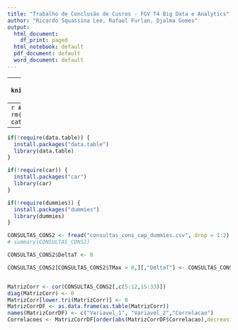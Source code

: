 ---
title: "Trabalho de Conclusão de Cusros - FGV T4 Big Data e Analytics"
author: "Ricardo Squassina Lee, Rafael Furlan, Djalma Gomes"
output:
  html_document:
    df_print: paged
  html_notebook: default
  pdf_document: default
  word_document: default
---

---
```{r setup, include=FALSE}
knitr::opts_chunk$set(echo = TRUE)
```


---
```{r Inicia Ambiente, message=FALSE, include=FALSE}
#Iniciando o ambiente
rm(list = ls())
cat("\014") 
setwd("./")
```

---
```{r Carrega bibliotecas necessarias, message=FALSE, warning=TRUE, include=FALSE}
if(!require(data.table)) {
  install.packages("data.table")
  library(data.table)
}

if(!require(car)) {
  install.packages("car")
  library(car)
}

if(!require(dummies)) {
  install.packages("dummies")
  library(dummies)
}
```

```{r}
CONSULTAS_CONS2 <- fread("consultas_cons_cap_dummies.csv", drop = 1:2)
# summary(CONSULTAS_CONS2)
```

```{r}

CONSULTAS_CONS2$DeltaT <- 0

CONSULTAS_CONS2[CONSULTAS_CONS2$TMax > 0,][,"DeltaT"] <- CONSULTAS_CONS2[CONSULTAS_CONS2$TMax > 0,]$TMax - CONSULTAS_CONS2[CONSULTAS_CONS2$TMax > 0,]$TMin



```


```{r}
MatrizCorr <- cor(CONSULTAS_CONS2[,c(5:12,15:33)])
diag(MatrizCorr) <- 0
MatrizCorr[lower.tri(MatrizCorr)] <- 0
MatrizCorrDF <- as.data.frame(as.table(MatrizCorr))
names(MatrizCorrDF) <- c("Variavel_1", "Variavel_2","Correlacao")
Correlacoes <- MatrizCorrDF[order(abs(MatrizCorrDF$Correlacao),decreasing=T),]
```

